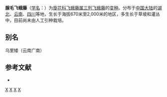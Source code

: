 {{Infraspeciesbox
| image = 
| image_caption = 
| status = 
| status_system = 
| genus = Porana
| species = duclouxii
| varietas = lasia
| authority = (Schneid.) Hand.-Mazz.
}}
'''腺毛飞蛾藤'''（[[学名|学名]]：{{lang|la|''Porana duclouxii'' var. ''lasia''}}）为[[旋花科|旋花科]][[飞蛾藤属|飞蛾藤属]][[三列飞蛾藤|三列飞蛾藤]]的[[变种|变种]]。分布于[[中国大陆|中国大陆]]的[[湖北|湖北]]、[[云南|云南]]、[[四川|四川]]等地，生长于海拔670米至2,000米的地区，多生长于草坡和灌丛中，目前尚未由人工引种栽培。

== 别名 ==
乌里矮（云南广南）

== 参考文献 ==
<div class="references-small">
* {{cite web| url =http://www.bioinfo.cn/db05/KmzwSpecies.php?action=view&id=30613| title =腺毛飞蛾藤（变种）| work =《中国高等植物数据库全库》| publisher =中国科学院微生物研究所| author =昆明植物研究所| accessdate =2009-02-26| deadurl =yes| archiveurl =https://web.archive.org/web/20160305030644/http://www.bioinfo.cn/db05/KmzwSpecies.php?action=view&id=30613| archivedate =2016-03-05}}
</div>
{{Taxonbar}}

[[Category:飞蛾藤属|X]]
[[Category:湖北植物|X]]
[[Category:云南植物|X]]
[[Category:四川植物|X]]